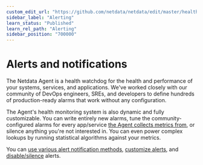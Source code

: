 ```yaml
---
custom_edit_url: "https://github.com/netdata/netdata/edit/master/health/README.md"
sidebar_label: "Alerting"
learn_status: "Published"
learn_rel_path: "Alerting"
sidebar_position: "700000"
---
```

# Alerts and notifications

The Netdata Agent is a health watchdog for the health and performance of your systems, services, and applications. We've
worked closely with our community of DevOps engineers, SREs, and developers to define hundreds of production-ready
alarms that work without any configuration.

The Agent's health monitoring system is also dynamic and fully customizable. You can write entirely new alarms, tune the
community-configured alarms for every app/service [the Agent collects metrics from](/docs/data-collection/monitor-anything), or
silence anything you're not interested in. You can even power complex lookups by running statistical algorithms against
your metrics.

You can [use various alert notification methods](/docs/alerting/notifications), 
[customize alerts](/docs/alerting/health-configuration-reference), and 
[disable/silence](/docs/alerting/health-configuration-reference#disable-or-silence-alerts) alerts.
